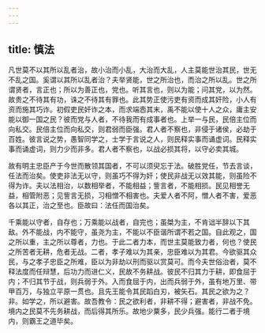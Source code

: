 ```yaml
---
---
---
```

title: 慎法
---




凡世莫不以其所以乱者治，故小治而小乱，大治而大乱，人主莫能世治其民，世无不乱之国。奚谓以其所以乱者治？夫举贤能，世之所治也，而治之所以乱。世之所谓贤者，言正也；所以为善正也，党也。听其言也，则以为能；问其党，以为然。故贵之不待其有功，诛之不待其有罪也。此其势正使污吏有资而成其奸险，小人有资而施其巧诈。初假吏民奸诈之本，而求端悫其末，禹不能以使十人之众，庸主安能以御一国之民？彼而党与人者，不待我而有成事者也。上举一与民，民倍主位而向私交。民倍主位而向私交，则君弱而臣强。君人者不察也，非侵于诸侯，必劫于百姓。彼言说之势，愚智同学之，士学于言说之人，则民释实事而诵虚词。民释实事而诵虚词，则力少而非多。君人者不察也，以战必损其将，以守必卖其城。

故有明主忠臣产于今世而散领其国者，不可以须臾忘于法。破胜党任，节去言谈，任法而治矣。使吏非法无以守，则虽巧不得为奸；使民非战无以效其能，则虽险不得为诈。夫以法相治，以数相举者，不能相益；訾言者，不能相损。民见相誉无益，相管附恶；见訾言无损，习相憎不相害也。夫爱人者不阿，憎人者不害，爱恶各以其正，治之至也。臣故曰：法任而国治矣。

千乘能以守者，自存也；万乘能以战者，自完也；虽桀为主，不肯诎半辞以下其敌。外不能战，内不能守，虽尧为主，不能以不臣谐所谓不若之国。自此观之，国之所以重，主之所以尊者，力也。于此二者力本，而世主莫能致力者，何也？使民之所苦者无耕，危者无战。二者，孝子难以为其亲，忠臣难以为其君。今欲驱其众民，与之孝子忠臣之所难，臣以为非劫以刑而驱以赏莫可。而今夫世俗治者，莫不释法度而任辩慧，后功力而进仁义，民故不务耕战。彼民不归其力于耕，即食屈于内；不归其节于战，则兵弱于外。入而食屈于内，出而兵弱于外，虽有地万里、带甲百万，与独立平原一贯也。且先王能令其民蹈白刃，被矢石。其民之欲为之？非。如学之，所以避害。故吾教令：民之欲利者，非耕不得；避害者，非战不免。境内之民莫不先务耕战，而后得其所乐。故地少粟多，民少兵强。能行二者于境内，则霸王之道毕矣。